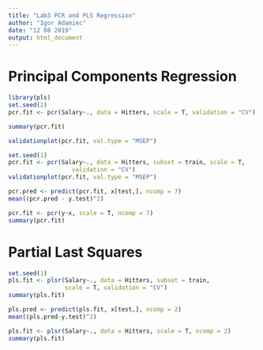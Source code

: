 ```yaml
---
title: "Lab3 PCR and PLS Regression"
author: "Igor Adamiec"
date: "12 08 2019"
output: html_document
---
```


# Principal Components Regression

```r
library(pls)
set.seed(2)
pcr.fit <- pcr(Salary~., data = Hitters, scale = T, validation = "CV")
```

```r
summary(pcr.fit)
```

```r
validationplot(pcr.fit, val.type = "MSEP")
```

```r
set.seed(1)
pcr.fit <- pcr(Salary~., data = Hitters, subset = train, scale = T,
                  validation = "CV")
validationplot(pcr.fit, val.type = "MSEP")
```

```r
pcr.pred <- predict(pcr.fit, x[test,], ncomp = 7)
mean((pcr.pred - y.test)^2)
```

```r
pcr.fit <- pcr(y~x, scale = T, ncomp = 7)
summary(pcr.fit)
```

# Partial Last Squares

```r
set.seed(1)
pls.fit <- plsr(Salary~., data = Hitters, subset = train,
                scale = T, validation = "CV")
summary(pls.fit)
```

```r
pls.pred <- predict(pls.fit, x[test,], ncomp = 2)
mean((pls.pred-y.test)^2)
```

```r
pls.fit <- plsr(Salary~., data = Hitters, scale = T, ncomp = 2)
summary(pls.fit)
```
















































